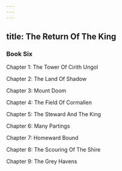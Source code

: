 ```yaml
---
---
---
```

title: The Return Of The King
---

### Book Six

Chapter 1: The Tower Of Cirith Ungol

Chapter 2: The Land Of Shadow

Chapter 3: Mount Doom

Chapter 4: The Field Of Cormallen

Chapter 5: The Steward And The King

Chapter 6: Many Partings

Chapter 7: Homeward Bound

Chapter 8: The Scouring Of The Shire

Chapter 9: The Grey Havens